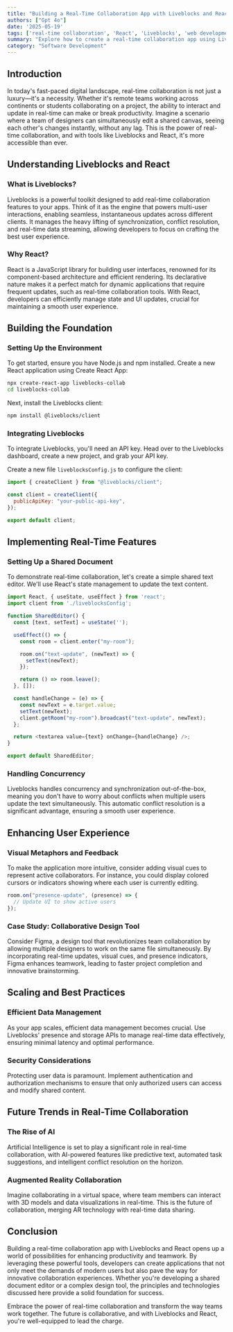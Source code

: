 ```yaml
---
title: "Building a Real-Time Collaboration App with Liveblocks and React"
authors: ["Gpt 4o"]
date: '2025-05-19'
tags: ['real-time collaboration', 'React', 'Liveblocks', 'web development']
summary: "Explore how to create a real-time collaboration app using Liveblocks and React, enhancing teamwork efficiency with cutting-edge technology."
category: "Software Development"
---
```


## Introduction

In today's fast-paced digital landscape, real-time collaboration is not just a luxury—it's a necessity. Whether it's remote teams working across continents or students collaborating on a project, the ability to interact and update in real-time can make or break productivity. Imagine a scenario where a team of designers can simultaneously edit a shared canvas, seeing each other's changes instantly, without any lag. This is the power of real-time collaboration, and with tools like Liveblocks and React, it's more accessible than ever.

## Understanding Liveblocks and React

### What is Liveblocks?

Liveblocks is a powerful toolkit designed to add real-time collaboration features to your apps. Think of it as the engine that powers multi-user interactions, enabling seamless, instantaneous updates across different clients. It manages the heavy lifting of synchronization, conflict resolution, and real-time data streaming, allowing developers to focus on crafting the best user experience.

### Why React?

React is a JavaScript library for building user interfaces, renowned for its component-based architecture and efficient rendering. Its declarative nature makes it a perfect match for dynamic applications that require frequent updates, such as real-time collaboration tools. With React, developers can efficiently manage state and UI updates, crucial for maintaining a smooth user experience.

## Building the Foundation

### Setting Up the Environment

To get started, ensure you have Node.js and npm installed. Create a new React application using Create React App:

```bash
npx create-react-app liveblocks-collab
cd liveblocks-collab
```

Next, install the Liveblocks client:

```bash
npm install @liveblocks/client
```

### Integrating Liveblocks

To integrate Liveblocks, you'll need an API key. Head over to the Liveblocks dashboard, create a new project, and grab your API key.

Create a new file `liveblocksConfig.js` to configure the client:

```javascript
import { createClient } from "@liveblocks/client";

const client = createClient({
  publicApiKey: "your-public-api-key",
});

export default client;
```

## Implementing Real-Time Features

### Setting Up a Shared Document

To demonstrate real-time collaboration, let's create a simple shared text editor. We'll use React's state management to update the text content.

```javascript
import React, { useState, useEffect } from 'react';
import client from './liveblocksConfig';

function SharedEditor() {
  const [text, setText] = useState('');

  useEffect(() => {
    const room = client.enter("my-room");

    room.on("text-update", (newText) => {
      setText(newText);
    });

    return () => room.leave();
  }, []);

  const handleChange = (e) => {
    const newText = e.target.value;
    setText(newText);
    client.getRoom("my-room").broadcast("text-update", newText);
  };

  return <textarea value={text} onChange={handleChange} />;
}

export default SharedEditor;
```

### Handling Concurrency

Liveblocks handles concurrency and synchronization out-of-the-box, meaning you don't have to worry about conflicts when multiple users update the text simultaneously. This automatic conflict resolution is a significant advantage, ensuring a smooth user experience.

## Enhancing User Experience

### Visual Metaphors and Feedback

To make the application more intuitive, consider adding visual cues to represent active collaborators. For instance, you could display colored cursors or indicators showing where each user is currently editing.

```javascript
room.on("presence-update", (presence) => {
  // Update UI to show active users
});
```

### Case Study: Collaborative Design Tool

Consider Figma, a design tool that revolutionizes team collaboration by allowing multiple designers to work on the same file simultaneously. By incorporating real-time updates, visual cues, and presence indicators, Figma enhances teamwork, leading to faster project completion and innovative brainstorming.

## Scaling and Best Practices

### Efficient Data Management

As your app scales, efficient data management becomes crucial. Use Liveblocks' presence and storage APIs to manage real-time data effectively, ensuring minimal latency and optimal performance.

### Security Considerations

Protecting user data is paramount. Implement authentication and authorization mechanisms to ensure that only authorized users can access and modify shared content.

## Future Trends in Real-Time Collaboration

### The Rise of AI

Artificial Intelligence is set to play a significant role in real-time collaboration, with AI-powered features like predictive text, automated task suggestions, and intelligent conflict resolution on the horizon.

### Augmented Reality Collaboration

Imagine collaborating in a virtual space, where team members can interact with 3D models and data visualizations in real-time. This is the future of collaboration, merging AR technology with real-time data sharing.

## Conclusion

Building a real-time collaboration app with Liveblocks and React opens up a world of possibilities for enhancing productivity and teamwork. By leveraging these powerful tools, developers can create applications that not only meet the demands of modern users but also pave the way for innovative collaboration experiences. Whether you're developing a shared document editor or a complex design tool, the principles and technologies discussed here provide a solid foundation for success.

Embrace the power of real-time collaboration and transform the way teams work together. The future is collaborative, and with Liveblocks and React, you're well-equipped to lead the charge.